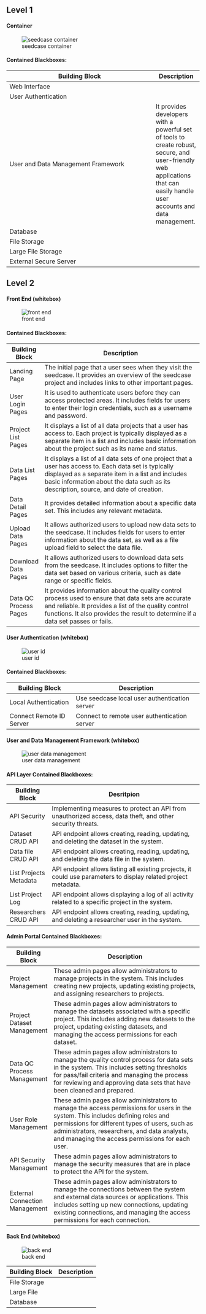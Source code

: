

## Level 1
#### Container
![seedcase container](../images/container.png)

#### Contained Blackboxes:

| Building Block                     | Description |
| ---------------------------------- | ----------- |
| Web Interface                      |             |
| User Authentication             |             |
| User and Data Management Framework | It provides developers with a powerful set of tools to create robust, secure, and user-friendly web applications that can easily handle user accounts and data management.|
| Database                           |             |
| File Storage                       |             |
| Large File Storage                 |             |
| External Secure Server             |             |


## Level 2

#### Front End (whitebox)

![front end](../images/front_end.png)

#### Contained Blackboxes:

| Building Block        | Description                                                                                                                                                                                                                                          |
| --------------------- | ---------------------------------------------------------------------------------------------------------------------------------------------------------------------------------------------------------------------------------------------------- |
| Landing Page          | The initial page that a user sees when they visit the seedcase. It provides an overview of the seedcase project and includes links to other important pages.                                                                                         |
| User Login Pages      | It is used to authenticate users before they can access protected areas. It includes fields for users to enter their login credentials, such as a username and password.                                                                             |
| Project List Pages    | It displays a list of all data projects that a user has access to. Each project is typically displayed as a separate item in a list and includes basic information about the project such as its name and status.                                    |
| Data List Pages       | It displays a list of all data sets of one project that a user has access to. Each data set is typically displayed as a separate item in a list and includes basic information about the data such as its description, source, and date of creation. |
| Data Detail Pages     | It provides detailed information about a specific data set. This includes any relevant metadata.                                                                                                                                                     |
| Upload Data Pages     | It allows authorized users to upload new data sets to the seedcase. It includes fields for users to enter information about the data set, as well as a file upload field to select the data file.                                                    |
| Download Data Pages   | It allows authorized users to download data sets from the seedcase. It includes options to filter the data set based on various criteria, such as date range or specific fields.                                                                     |
| Data QC Process Pages | It provides information about the quality control process used to ensure that data sets are accurate and reliable. It provides a list of the quality control functions.  It also provides the result to determine if a data set passes or fails.     |


#### User Authentication (whitebox)

![user id](../images/user-id.png)

#### Contained Blackboxes:

| Building Block           | Description                                   |
| ------------------------ | --------------------------------------------- |
| Local Authentication     | Use seedcase local user authentication server |
| Connect Remote ID Server | Connect to remote user authentication server  |

#### User and Data Management Framework (whitebox)

![user data management](../images/user-data-management.png)

#### API Layer Contained Blackboxes:

| Building Block         | Desritpion                                                                                                                                                                                                                                                                                        |
| ---------------------- | ------------------------------------------------------------------------------------------------------------------------------------------------------------------------------------------------------------------------------------------------------------------------------------------------- |
| API Security           | Implementing measures to protect an API from unauthorized access, data theft, and other security threats. |
| Dataset CRUD API       | API endpoint allows creating, reading, updating, and deleting the dataset in the system.                                                                                                                                                                                                          |
| Data file CRUD API     | API endpoint allows creating, reading, updating, and deleting the data file in the system.                                                                                                                                                                                                        |
| List Projects Metadata | API endpoint allows listing all existing projects, it could use parameters to display related project metadata.                                                                                                                                                                                   |
| List Project Log       | API endpoint allows displaying a log of all activity related to a specific project in the system.                                                                                                                                                                                                 |
| Researchers CRUD API   | API endpoint allows creating, reading, updating, and deleting a researcher user in the system.

#### Admin Portal Contained Blackboxes:

| Building Block                 | Description                                                                                                                                                                                                                                                                            |
| ------------------------------ | -------------------------------------------------------------------------------------------------------------------------------------------------------------------------------------------------------------------------------------------------------------------------------------- |
| Project Management             | These admin pages allow administrators to manage projects in the system. This includes creating new projects, updating existing projects, and assigning researchers to projects.                                                                                                       |
| Project Dataset Management     | These admin pages allow administrators to manage the datasets associated with a specific project. This includes adding new datasets to the project, updating existing datasets, and managing the access permissions for each dataset.                                                  |
| Data QC Process Management     | These admin pages allow administrators to manage the quality control process for data sets in the system. This includes setting thresholds for pass/fail criteria and managing the process for reviewing and approving data sets that have been cleaned and prepared.                  |
| User Role Management           | These admin pages allow administrators to manage the access permissions for users in the system. This includes defining roles and permissions for different types of users, such as administrators, researchers, and data analysts, and managing the access permissions for each user. |
| API Security Management        | These admin pages allow administrators to manage the security measures that are in place to protect the API for the system.                                                                                                                                                            |
| External Connection Management | These admin pages allow administrators to manage the connections between the system and external data sources or applications. This includes setting up new connections, updating existing connections, and managing the access permissions for each connection.                       |


#### Back End (whitebox)
![back end](../images/back_end.png)

| Building Block | Description |
| -------------- | ----------- |
| File Storage   |             |
| Large File     |             |
| Database       |             |

